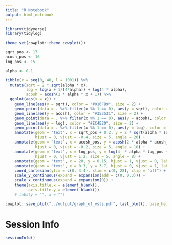 ```yaml
---
title: "R Notebook"
output: html_notebook
---
```




```r
library(tidyverse)
library(tidylog)
```

```r
theme_set(cowplot::theme_cowplot())
```


```r
sqrt_pos <- 17
acosh_pos <- 16
log_pos <- 15

alpha <- 0.1

tibble(x = seq(0, 40, l = 1001)) %>%
  mutate(sqrt = 2 * sqrt(alpha * x),
         log = log(x + 1/(4*alpha)) + log(4 * alpha),
         acosh = acosh(2 * alpha * x + 1)) %>%
  ggplot(aes(x = x)) +
    geom_line(aes(y = sqrt), color = "#016FB9", size = 2) +
    geom_point(data = . %>% filter(x %% 1 == 0), aes(y = sqrt), color = "#016FB9", size = 2) +
    geom_line(aes(y = acosh), color = "#353531", size = 2) +
    geom_point(data = . %>% filter(x %% 1 == 0), aes(y = acosh), color = "#353531", size = 2) +
    geom_line(aes(y = log), color = "#EC4E20", size = 2) +
    geom_point(data = . %>% filter(x %% 1 == 0), aes(y = log), color = "#EC4E20", size = 2) +
    annotate(geom = "text", x = sqrt_pos + 0.2, y = 2 * sqrt(alpha * sqrt_pos), label = expression(s~sqrt(y)),
             hjust = 0, vjust = -0.4, size = 5, angle = 20) +
    annotate(geom = "text", x = acosh_pos, y = acosh(2 * alpha * acosh_pos + 1), label = expression(acosh(2~alpha~y+1)),
             hjust = 0, vjust = -0.2, size = 5, angle = 10) +
    annotate(geom = "text", x = log_pos, y = log(4  * alpha * log_pos + 1), label = expression(log(y+1/(4*alpha))+a),
             hjust = 0, vjust = 1.2, size = 5, angle = 8) +
    annotate(geom = "text", x = 28, y = 0.15, hjust = 1, vjust = 0, label = "y", size = 4, color = "darkgrey") +  
    annotate(geom = "text", x = 0.3, y = 3.7, hjust = 0, vjust = 1, label = "g(y)", size = 4, color = "darkgrey") +  
    coord_cartesian(ylim = c(0, 3.4), xlim = c(0, 28), clip = "off") +
    scale_y_continuous(expand = expansion(add = c(0, 0.3))) +
    scale_x_continuous(expand = expansion(0)) +
    theme(axis.title.x = element_blank(),
          axis.title.y = element_blank())
    # labs(y = "", x = "")

cowplot::save_plot("../output/graph_of_vsts.pdf", last_plot(), base_height = 3)
```



# Session Info

```r
sessionInfo()
```


